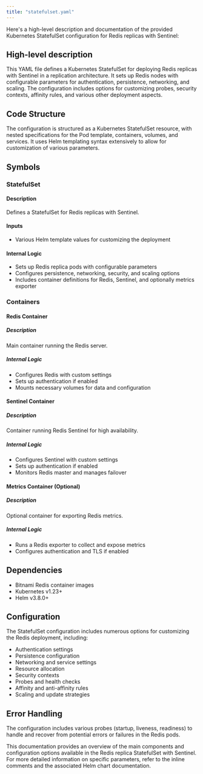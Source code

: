 ```yaml
---
title: "statefulset.yaml"
---
```


Here's a high-level description and documentation of the provided Kubernetes StatefulSet configuration for Redis replicas with Sentinel:

## High-level description

This YAML file defines a Kubernetes StatefulSet for deploying Redis replicas with Sentinel in a replication architecture. It sets up Redis nodes with configurable parameters for authentication, persistence, networking, and scaling. The configuration includes options for customizing probes, security contexts, affinity rules, and various other deployment aspects.

## Code Structure

The configuration is structured as a Kubernetes StatefulSet resource, with nested specifications for the Pod template, containers, volumes, and services. It uses Helm templating syntax extensively to allow for customization of various parameters.

## Symbols

### StatefulSet
#### Description
Defines a StatefulSet for Redis replicas with Sentinel.

#### Inputs
- Various Helm template values for customizing the deployment

#### Internal Logic
- Sets up Redis replica pods with configurable parameters
- Configures persistence, networking, security, and scaling options
- Includes container definitions for Redis, Sentinel, and optionally metrics exporter

### Containers
#### Redis Container
##### Description
Main container running the Redis server.

##### Internal Logic
- Configures Redis with custom settings
- Sets up authentication if enabled
- Mounts necessary volumes for data and configuration

#### Sentinel Container
##### Description
Container running Redis Sentinel for high availability.

##### Internal Logic
- Configures Sentinel with custom settings
- Sets up authentication if enabled
- Monitors Redis master and manages failover

#### Metrics Container (Optional)
##### Description
Optional container for exporting Redis metrics.

##### Internal Logic
- Runs a Redis exporter to collect and expose metrics
- Configures authentication and TLS if enabled

## Dependencies
- Bitnami Redis container images
- Kubernetes v1.23+
- Helm v3.8.0+

## Configuration
The StatefulSet configuration includes numerous options for customizing the Redis deployment, including:
- Authentication settings
- Persistence configuration
- Networking and service settings
- Resource allocation
- Security contexts
- Probes and health checks
- Affinity and anti-affinity rules
- Scaling and update strategies

## Error Handling
The configuration includes various probes (startup, liveness, readiness) to handle and recover from potential errors or failures in the Redis pods.

This documentation provides an overview of the main components and configuration options available in the Redis replica StatefulSet with Sentinel. For more detailed information on specific parameters, refer to the inline comments and the associated Helm chart documentation.